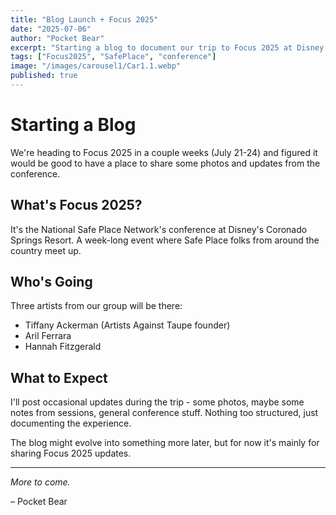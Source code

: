 ```yaml
---
title: "Blog Launch + Focus 2025"
date: "2025-07-06"
author: "Pocket Bear"
excerpt: "Starting a blog to document our trip to Focus 2025 at Disney's Coronado Springs Resort."
tags: ["Focus2025", "SafePlace", "conference"]
image: "/images/carousel1/Car1.1.webp"
published: true
---
```


# Starting a Blog

We're heading to Focus 2025 in a couple weeks (July 21-24) and figured it would be good to have a place to share some photos and updates from the conference.

## What's Focus 2025?

It's the National Safe Place Network's conference at Disney's Coronado Springs Resort. A week-long event where Safe Place folks from around the country meet up.

## Who's Going

Three artists from our group will be there:
- Tiffany Ackerman (Artists Against Taupe founder)
- Aril Ferrara 
- Hannah Fitzgerald

## What to Expect

I'll post occasional updates during the trip - some photos, maybe some notes from sessions, general conference stuff. Nothing too structured, just documenting the experience.

The blog might evolve into something more later, but for now it's mainly for sharing Focus 2025 updates.

---

*More to come.*

– Pocket Bear